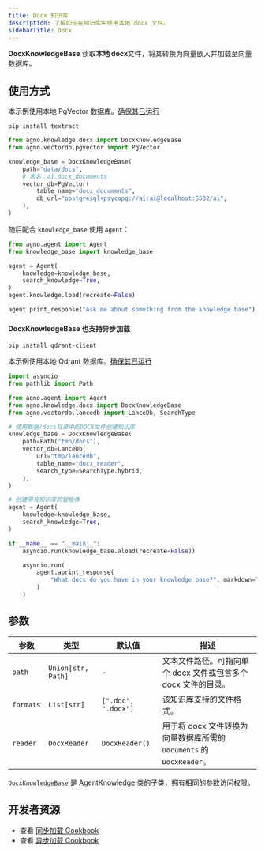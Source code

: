 ```yaml
---
title: Docx 知识库
description: 了解如何在知识库中使用本地 docx 文件。
sidebarTitle: Docx
---
```

**DocxKnowledgeBase** 读取**本地 docx**文件，将其转换为向量嵌入并加载至向量数据库。

## 使用方式

<Note>

本示例使用本地 PgVector 数据库。[确保其已运行](https://docs.agno.com/vectordb/pgvector)

</Note>

```shell
pip install textract
```

```python
from agno.knowledge.docx import DocxKnowledgeBase
from agno.vectordb.pgvector import PgVector

knowledge_base = DocxKnowledgeBase(
    path="data/docs",
    # 表名：ai.docx_documents
    vector_db=PgVector(
        table_name="docx_documents",
        db_url="postgresql+psycopg://ai:ai@localhost:5532/ai",
    ),
)
```

随后配合 `knowledge_base` 使用 `Agent`：

```python
from agno.agent import Agent
from knowledge_base import knowledge_base

agent = Agent(
    knowledge=knowledge_base,
    search_knowledge=True,
)
agent.knowledge.load(recreate=False)

agent.print_response("Ask me about something from the knowledge base")
```

#### DocxKnowledgeBase 也支持异步加载

```shell
pip install qdrant-client
```

本示例使用本地 Qdrant 数据库。[确保其已运行](https://docs.agno.com/vectordb/qdrant)

```python async_knowledge_base.py
import asyncio
from pathlib import Path

from agno.agent import Agent
from agno.knowledge.docx import DocxKnowledgeBase
from agno.vectordb.lancedb import LanceDb, SearchType

# 使用数据/docs目录中的DOCX文件创建知识库
knowledge_base = DocxKnowledgeBase(
    path=Path("tmp/docs"),
    vector_db=LanceDb(
        uri="tmp/lancedb",
        table_name="docx_reader",
        search_type=SearchType.hybrid,
    ),
)

# 创建带有知识库的智能体
agent = Agent(
    knowledge=knowledge_base,
    search_knowledge=True,
)

if __name__ == "__main__":
    asyncio.run(knowledge_base.aload(recreate=False))

    asyncio.run(
        agent.aprint_response(
            "What docs do you have in your knowledge base?", markdown=True
        )
    )
```

## 参数

| 参数        | 类型               | 默认值             | 描述                                                                                   |
| ----------- | ------------------ | ------------------- | ------------------------------------------------------------------------------------- |
| `path`    | `Union[str, Path]` | -                   | 文本文件路径。可指向单个 docx 文件或包含多个 docx 文件的目录。                          |
| `formats` | `List[str]`        | `[".doc", ".docx"]` | 该知识库支持的文件格式。                                                               |
| `reader`  | `DocxReader`       | `DocxReader()`      | 用于将 docx 文件转换为向量数据库所需的 `Documents` 的 `DocxReader`。            |

`DocxKnowledgeBase` 是 [AgentKnowledge](/reference/knowledge/base) 类的子类，拥有相同的参数访问权限。

## 开发者资源

- 查看 [同步加载 Cookbook](https://github.com/agno-agi/agno/blob/main/cookbook/agent_concepts/knowledge/docx_kb.py)
- 查看 [异步加载 Cookbook](https://github.com/agno-agi/agno/blob/main/cookbook/agent_concepts/knowledge/docx_kb_async.py)